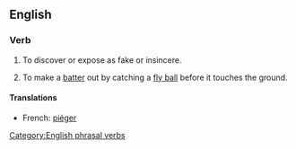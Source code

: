 ==English==

===Verb===
{{en-verb|head=to [[catch#Verb|catch]] [[out#Adverb|out]]}}

# To discover or expose as fake or insincere.
# {{baseball}} To make a [[batter#Noun|batter]] out by catching a [[fly ball]] before it touches the ground.

====Translations====
{{trans-top|caught out}}
*French: [[piéger]]
{{trans-bottom}}

[[Category:English phrasal verbs]]